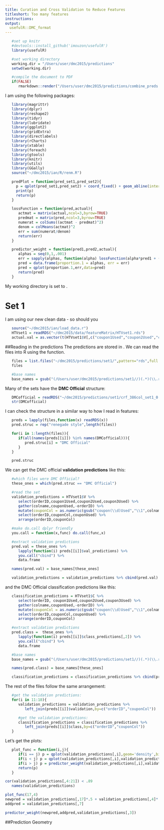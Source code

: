 ```yaml
---
title: Curation and Cross Validation to Reduce Features
titleshort: Too many features
instructions: 
output:
  usefulR::DMC_format
---
```


<!--- # (R code (No Results in Document)) -->
```r
   #set up knitr
   #devtools::install_github('imouzon/usefulR')
   library(usefulR)

   #set working directory
   working.dir = "/Users/user/dmc2015/predictions"
   setwd(working.dir)

   #compile the document to PDF
   if(FALSE) 
      rmarkdown::render("/Users/user/dmc2015/predictions/combine_preds.rmd")
```

I am using the following packages:
<!--- # (R code (No Results in Document))-->
```r
   library(magrittr)
   library(dplyr)
   library(reshape2)
   library(tidyr)
   library(lubridate)
   library(ggplot2)
   library(gridExtra)
   library(directlabels)
   library(rCharts)
   library(xtable)
   library(foreach)
   library(gtools)
   library(knitr)
   library(utils)
   library(GGally)
   source("~/dmc2015/ian/R/renm.R")
```

<!--- : R code (No Results in Document) -->
```r
   predPlot = function(pred_set1,pred_set2){
     p = qplot(pred_set1,pred_set2) + coord_fixed() + geom_abline(intercept=0,slope=1,color="red")
     print(p)
     return(p)
   }

   lossFunction = function(pred,actual){ 
      actmat = matrix(actual,ncol=3,byrow=TRUE)
      predmat = matrix(pred,ncol=3,byrow=TRUE)
      numerat = colSums((actmat - predmat)^2)
      denom = colMeans(actmat)^2
      err = sum(numerat/denom)
      return(err)
   }

   predictor_weight = function(pred1,pred2,actual){
      alphas = seq(0,1,.001)
      err = sapply(alphas, function(alpha) lossFunction(alpha*pred1 + (1-alpha)*pred2, actual))
      pred = data.frame(proportion.1 = alphas, err = err)
      pred = qplot(proportion.1,err,data=pred)
      return(pred)
   }
```
My working directory is set to \verb!~/dmc2015/predictions/!.


# Set 1
I am using our new clean data - so should you
<!--- chunk-label: R code (No Results in Document) -->
```r
   source("~/dmc2015/ian/load_data.r")
   HTVset1 = readRDS("~/dmc2015/data/featureMatrix/HTVset1.rds")
   actual.val = as.vector(t(HTVset1$V[,c("coupon1Used","coupon2Used","coupon3Used")]))
```

##Reading in the predictions
The predictions are stored in \verb!~/dmc2015/predictions/!.
We can read the files into R using the \verb!list.files! function.
<!--- : R code (No Results in Document) -->
```r
   files = list.files("~/dmc2015/predictions/set1/",pattern="rds",full.names=TRUE)
   files

   #base names
   base_names = gsub("(/Users/user/dmc2015/predictions/set1//)(.*)(\\.rds)","\\2",files)
```
Many of the sets have the **DMC Official** structure:
<!--- : R code (No Results in Document) -->
```r
   DMCofficial = readRDS("~/dmc2015/predictions/set1/crf_386col_set1_0.8.rds")
   str(DMCofficial)
```

I can check the structure in a similar way to how I read in features:
<!--- chunk-label: R code (No Results in Document) -->
```r
   preds = lapply(files,function(x) readRDS(x))
   pred.struc = rep("renegade style",length(files))

   for(i in 1:length(files)){
      if(all(names(preds[[i]]) %in% names(DMCofficial))){
         pred.struc[i] = "DMC Official"
      }
   }

   pred.struc
```

We can get the DMC official **validation predictions** like this:
<!--- chunk-label: R code (No Results in Document) -->
```r
   #which files were DMC Official?
   these_ones = which(pred.struc == "DMC Official")

   #read the set
   validation_predictions = HTVset1$V %>% 
      select(orderID,coupon1Used,coupon2Used,coupon3Used) %>%
      gather(colname,couponUsed,-orderID) %>%
      mutate(couponCol = as.numeric(gsub("coupon(\\d)Used","\\1",colname))) %>%
      select(orderID,couponCol,couponUsed) %>% 
      arrange(orderID,couponCol) 

   #make do.call dplyr friendly
   you.call = function(x,func) do.call(func,x)

   #extract validation predictions
   pred.val = these_ones %>% 
      lapply(function(i) preds[[i]]$val_predictions) %>%
      you.call("cbind") %>%
      data.frame 

   names(pred.val) = base_names[these_ones]

   validation_predictions = validation_predictions %>% cbind(pred.val)
```

and the DMC Official classification predictions like this:
<!--- chunk-label: R code (No Results in Document) -->
```r
   classification_predictions = HTVset1$C %>%
      select(orderID, coupon1Used,coupon2Used,coupon3Used) %>%
      gather(colname,couponUsed,-orderID) %>%
      mutate(couponCol = as.numeric(gsub("coupon(\\d)Used","\\1",colname))) %>%
      select(orderID,couponCol,couponUsed) %>% 
      arrange(orderID,couponCol) 

   #extract validation predictions
   pred.class =  these_ones %>% 
      lapply(function(i) preds[[i]]$class_predictions[,2]) %>%
      you.call("cbind") %>%
      data.frame 

   #base names
   base_names = gsub("(/Users/user/dmc2015/predictions/set1//)(.*)(\\.rds)","\\2",files)

   names(pred.class) = base_names[these_ones]

   classification_predictions = classification_predictions %>% cbind(pred.class)
```

The rest of the files follow the same arrangement:
```r
   #get the validation predictions:
   for(i in 11:18){
      validation_predictions = validation_predictions %>% 
         left_join(preds[[i]]$validation,by=c("orderID","couponCol"))

      #get the validation predictions:
      classification_predictions = classification_predictions %>% 
         left_join(preds[[i]]$class,by=c("orderID","couponCol"))
   }
```

Let's get the plots:
<!--- : R code (No Results in Document) -->
```r
   plot_func = function(i,j){
      if(i == j) p = qplot(validation_predictions[,i],geom='density',binwidth = .1)
      if(i < j) p = qplot(validation_predictions[,i],validation_predictions[,j])
      if(i > j) p = predictor_weight(validation_predictions[,i],validation_predictions[,j],validation_predictions[,3])
      return(p)
   }

cor(validation_predictions[,4:21]) < .89
   names(validation_predictions)

plot_func(17,4)
newpred = validation_predictions[,17]*.5 + validation_predictions[,4]*.5
addpred = validation_predictions[,7]

predictor_weight(newpred,addpred,validation_predictions[,3])


```




##Prediction Geometry
<!--- 
   val_predictions
   class_predictions
-->

